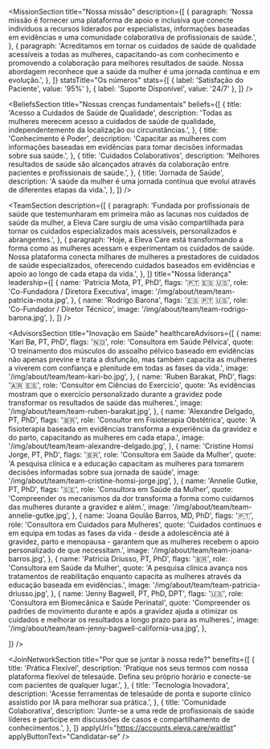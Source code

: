 

<HeadlineSection
  title="Transformando o cuidado de saúde da mulher através da inovação e compaixão"
  description="Na Eleva Care, nos dedicamos a capacitar mulheres de todas as idades para que assumam o controle de sua saúde e bem-estar."
/>

<MissionSection
  title="Nossa missão"
  description={[
    {
      paragraph:
        'Nossa missão é fornecer uma plataforma de apoio e inclusiva que conecte indivíduos a recursos liderados por especialistas, informações baseadas em evidências e uma comunidade colaborativa de profissionais de saúde.',
    },
    {
      paragraph:
        'Acreditamos em tornar os cuidados de saúde de qualidade acessíveis a todas as mulheres, capacitando-as com conhecimento e promovendo a colaboração para melhores resultados de saúde. Nossa abordagem reconhece que a saúde da mulher é uma jornada contínua e em evolução.',
    },
  ]}
  statsTitle="Os números"
  stats={[
    { label: 'Satisfação do Paciente', value: '95%' },
    { label: 'Suporte Disponível', value: '24/7' },
  ]}
/>

<HeadlineSection
  label="Nossa visão"
  title="Unindo ciência e cuidado para cada mulher"
  description="Para unir o gap entre pesquisa científica e aplicação prática, entregando soluções de cuidados de saúde da mulher de forma acessível e personalizadas em todas as fases da vida."
/>

<BeliefsSection
  title="Nossas crenças fundamentais"
  beliefs={[
    {
      title: 'Acesso a Cuidados de Saúde de Qualidade',
      description:
        'Todas as mulheres merecem acesso a cuidados de saúde de qualidade, independentemente da localização ou circunstâncias.',
    },
    {
      title: 'Conhecimento é Poder',
      description:
        'Capacitar as mulheres com informações baseadas em evidências para tomar decisões informadas sobre sua saúde.',
    },
    {
      title: 'Cuidados Colaborativos',
      description:
        'Melhores resultados de saúde são alcançados através da colaboração entre pacientes e profissionais de saúde.',
    },
    {
      title: 'Jornada de Saúde',
      description:
        'A saúde da mulher é uma jornada contínua que evolui através de diferentes etapas da vida.',
    },
  ]}
/>

<HeadlineSection
  label="Conheça a nossa equipe"
  title="Liderada por inovadores e especialistas em saúde"
  description="Nossa equipe combina expertise em saúde da mulher, tecnologia e cuidado com pacientes para revolucionar a entrega de cuidados de saúde."
/>

<TeamSection
  description={[
    {
      paragraph:
        'Fundada por profissionais de saúde que testemunharam em primeira mão as lacunas nos cuidados de saúde da mulher, a Eleva Care surgiu de uma visão compartilhada para tornar os cuidados especializados mais acessíveis, personalizados e abrangentes.',
    },
    {
      paragraph:
        'Hoje, a Eleva Care está transformando a forma como as mulheres acessam e experimentam os cuidados de saúde. Nossa plataforma conecta milhares de mulheres a prestadores de cuidados de saúde especializados, oferecendo cuidados baseados em evidências e apoio ao longo de cada etapa da vida.',
    },
  ]}
  title="Nossa liderança"
  leadership={[
    {
      name: 'Patricia Mota, PT, PhD',
      flags: '🇵🇹 🇪🇸 🇺🇸',
      role: 'Co-Fundadora / Diretora Executiva',
      image: '/img/about/team/team-patricia-mota.jpg',
    },
    {
      name: 'Rodrigo Barona',
      flags: '🇪🇸 🇵🇹 🇺🇸',
      role: 'Co-Fundador / Diretor Técnico',
      image: '/img/about/team/team-rodrigo-barona.jpg',
    },
  ]}
/>

<HeadlineSection
  label="Guiada por especialistas do setor"
  title="Conselho Consultivo"
  description="Nossa consultoria de especialistas do setor traz consigo liderança e inovação para o nosso trabalho."
/>

<AdvisorsSection
  title="Inovação em Saúde"
  healthcareAdvisors={[
    {
      name: 'Kari Bø, PT, PhD',
      flags: '🇳🇴',
      role: 'Consultora em Saúde Pélvica',
      quote:
        'O treinamento dos músculos do assoalho pélvico baseado em evidências não apenas previne e trata a disfunção, mas também capacita as mulheres a viverem com confiança e plenitude em todas as fases da vida.',
      image: '/img/about/team/team-kari-bo.jpg',
    },
    {
      name: 'Ruben Barakat, PhD',
      flags: '🇦🇷 🇪🇸',
      role: 'Consultor em Ciências do Exercício',
      quote:
        'As evidências mostram que o exercício personalizado durante a gravidez pode transformar os resultados de saúde das mulheres.',
      image: '/img/about/team/team-ruben-barakat.jpg',
    },
        {
      name: 'Alexandre Delgado, PT, PhD',
      flags: '🇧🇷',
      role: 'Consultor em Fisioterapia Obstétrica',
      quote:
        'A fisioterapia baseada em evidências transforma a experiência da gravidez e do parto, capacitando as mulheres em cada etapa.',
      image: '/img/about/team/team-alexandre-delgado.jpg',
    },
    {
      name: 'Cristine Homsi Jorge, PT, PhD',
      flags: '🇧🇷',
      role: 'Consultora em Saúde da Mulher',
      quote:
        'A pesquisa clínica e a educação capacitam as mulheres para tomarem decisões informadas sobre sua jornada de saúde',
      image: '/img/about/team/team-cristine-homsi-jorge.jpg',
    },
   {
      name: 'Annelie Gutke, PT, PhD',
      flags: '🇸🇪',
      role: 'Consultora em Saúde da Mulher',
      quote:
        'Compreender os mecanismos da dor transforma a forma como cuidamos das mulheres durante a gravidez e além.',
      image: '/img/about/team/team-annelie-gutke.jpg',
    },
       {
      name: 'Joana Goulão Barros, MD, PhD',
      flags: '🇵🇹',
      role: 'Consultora em Cuidados para Mulheres',
      quote:
        'Cuidados contínuos e em equipa em todas as fases da vida - desde a adolescência até à gravidez, parto e menopausa - garantem que as mulheres recebem o apoio personalizado de que necessitam.',
      image: '/img/about/team/team-joana-barros.jpg',
    },
    {
      name: 'Patricia Driusso, PT, PhD',
      flags: '🇧🇷',
      role: 'Consultora em Saúde da Mulher',
      quote:
        'A pesquisa clínica avança nos tratamentos de reabilitação enquanto capacita as mulheres através da educação baseada em evidências.',
      image: '/img/about/team/team-patricia-driusso.jpg',
    },
    {
      name: 'Jenny Bagwell, PT, PhD, DPT',
      flags: '🇺🇸',
      role: 'Consultora em Biomecânica e Saúde Perinatal',
      quote:
        'Compreender os padrões de movimento durante e após a gravidez ajuda a otimizar os cuidados e melhorar os resultados a longo prazo para as mulheres.',
      image: '/img/about/team/team-jenny-bagwell-california-usa.jpg',
    },

]}
/>

<HeadlineSection
  label="Junte-se à nossa rede"
  title="Transforme os cuidados de saúde da mulher conosco"
  description="Junte-se a uma comunidade de profissionais de saúde dedicados que tornam os cuidados de qualidade acessíveis às mulheres em todo lugar."
/>

<JoinNetworkSection
  title="Por que se juntar à nossa rede?"
  benefits={[
    {
      title: 'Prática Flexível',
      description:
        'Pratique nos seus termos com nossa plataforma flexível de telesaúde. Defina seu próprio horário e conecte-se com pacientes de qualquer lugar.',
    },
    {
      title: 'Tecnologia Inovadora',
      description:
        'Acesse ferramentas de telesaúde de ponta e suporte clínico assistido por IA para melhorar sua prática.',
    },
    {
      title: 'Comunidade Colaborativa',
      description:
        'Junte-se a uma rede de profissionais de saúde líderes e participe em discussões de casos e compartilhamento de conhecimentos.',
    },
  ]}
  applyUrl="https://accounts.eleva.care/waitlist"
  applyButtonText="Candidatar-se"
/>
